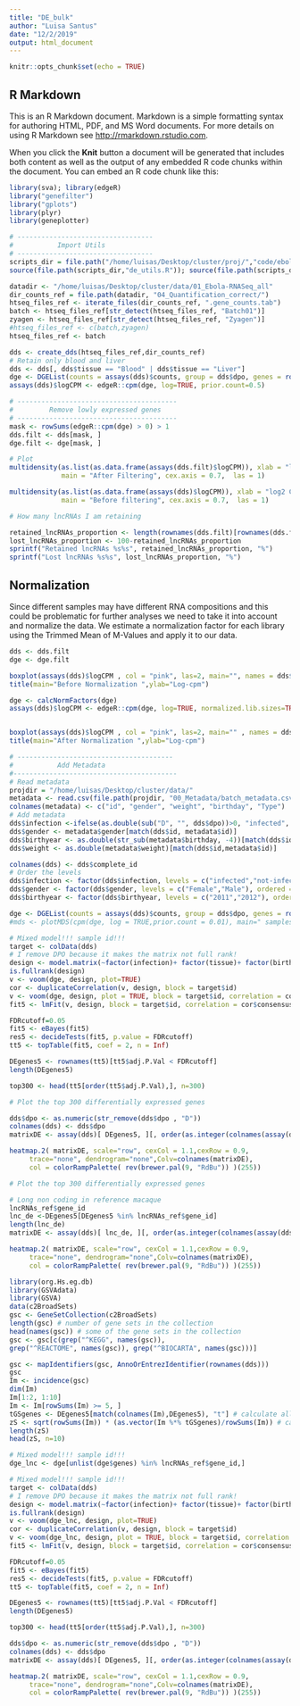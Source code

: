 ```yaml
---
title: "DE_bulk"
author: "Luisa Santus"
date: "12/2/2019"
output: html_document
---
```


```r
knitr::opts_chunk$set(echo = TRUE)
```

## R Markdown

This is an R Markdown document. Markdown is a simple formatting syntax for authoring HTML, PDF, and MS Word documents. For more details on using R Markdown see <http://rmarkdown.rstudio.com>.

When you click the **Knit** button a document will be generated that includes both content as well as the output of any embedded R code chunks within the document. You can embed an R code chunk like this:

```r
library(sva); library(edgeR)
library("genefilter")
library("gplots")
library(plyr)
library(geneplotter)

# ----------------------------------
#           Import Utils 
# ----------------------------------
scripts_dir = file.path("/home/luisas/Desktop/cluster/proj/","code/ebola/src/scripts/Analysis/utils")
source(file.path(scripts_dir,"de_utils.R")); source(file.path(scripts_dir,"de_utils.R"))

datadir <- "/home/luisas/Desktop/cluster/data/01_Ebola-RNASeq_all"
dir_counts_ref = file.path(datadir, "04_Quantification_correct/")
htseq_files_ref <- iterate_files(dir_counts_ref, ".gene_counts.tab")
batch <- htseq_files_ref[str_detect(htseq_files_ref, "Batch01")]
zyagen <- htseq_files_ref[str_detect(htseq_files_ref, "Zyagen")]
#htseq_files_ref <- c(batch,zyagen)
htseq_files_ref <- batch

dds <- create_dds(htseq_files_ref,dir_counts_ref)
# Retain only blood and liver
dds <- dds[, dds$tissue == "Blood" | dds$tissue == "Liver"]
dge <- DGEList(counts = assays(dds)$counts, group = dds$dpo, genes = rownames(dds), samples = colData(dds))
assays(dds)$logCPM <- edgeR::cpm(dge, log=TRUE, prior.count=0.5)
```

```r
# ----------------------------------------
#         Remove lowly expressed genes 
# ----------------------------------------
mask <- rowSums(edgeR::cpm(dge) > 0) > 1
dds.filt <- dds[mask, ]
dge.filt <- dge[mask, ]

# Plot 
multidensity(as.list(as.data.frame(assays(dds.filt)$logCPM)), xlab = "log2 CPM", legend = NULL,
             main = "After Filtering", cex.axis = 0.7,  las = 1)

multidensity(as.list(as.data.frame(assays(dds)$logCPM)), xlab = "log2 CPM", legend = NULL,
             main = "Before filtering", cex.axis = 0.7,  las = 1)

# How many lncRNAs I am retaining 

retained_lncRNAs_proportion <- length(rownames(dds.filt)[rownames(dds.filt) %in% lncRNAs_ref$gene_id])/length(unique(lncRNAs_ref$gene_id))*100
lost_lncRNAs_proportion <- 100-retained_lncRNAs_proportion
sprintf("Retained lncRNAs %s%s", retained_lncRNAs_proportion, "%")
sprintf("Lost lncRNAs %s%s", lost_lncRNAs_proportion, "%")

```

## Normalization

Since different samples may have different RNA compositions and this could be problematic for further analyses we need to take it into account and normalize the data.
We estimate a normalization factor for each library using the Trimmed Mean of M-Values and apply it to our data.

```r
dds <- dds.filt
dge <- dge.filt

boxplot(assays(dds)$logCPM , col = "pink", las=2, main="", names = dds$id)
title(main="Before Normalization ",ylab="Log-cpm")

dge <- calcNormFactors(dge) 
assays(dds)$logCPM <- edgeR::cpm(dge, log=TRUE, normalized.lib.sizes=TRUE, prior.count=0.25)


boxplot(assays(dds)$logCPM , col = "pink", las=2, main="" , names = dds$id)
title(main="After Normalization ",ylab="Log-cpm")

```

```r

# ---------------------------------------
#           Add Metadata
#-----------------------------------------
# Read metadata 
projdir = "/home/luisas/Desktop/cluster/data/"
metadata <- read.csv(file.path(projdir, "00_Metadata/batch_metadata.csv"), header = FALSE)
colnames(metadata) <- c("id", "gender", "weight", "birthday", "Type")
# Add metadata 
dds$infection <-ifelse(as.double(sub("D", "", dds$dpo))>0, "infected", "not-infected")
dds$gender <- metadata$gender[match(dds$id, metadata$id)]
dds$birthyear <- as.double(str_sub(metadata$birthday, -4))[match(dds$id,metadata$id)]
dds$weight <- as.double(metadata$weight)[match(dds$id,metadata$id)]

colnames(dds) <- dds$complete_id
# Order the levels
dds$infection <- factor(dds$infection, levels = c("infected","not-infected"), ordered = TRUE )
dds$gender <- factor(dds$gender, levels = c("Female","Male"), ordered = TRUE )
dds$birthyear <- factor(dds$birthyear, levels = c("2011","2012"), ordered = TRUE )

dge <- DGEList(counts = assays(dds)$counts, group = dds$dpo, genes = rownames(dds), samples = colData(dds))
#mds <- plotMDS(cpm(dge, log = TRUE,prior.count = 0.01), main=" samples on genes CPM", top=50,  gene.selection="common")

```


```r
# Mixed model!!! sample id!!!
target <- colData(dds)
# I remove DPO because it makes the matrix not full rank!
design <- model.matrix(~factor(infection)+ factor(tissue)+ factor(birthyear)+ factor(gender), target) 
is.fullrank(design)
v <- voom(dge, design, plot=TRUE)
cor <- duplicateCorrelation(v, design, block = target$id)
v <- voom(dge, design, plot = TRUE, block = target$id, correlation = cor$consensus)
fit5 <- lmFit(v, design, block = target$id, correlation = cor$consensus)

FDRcutoff=0.05
fit5 <- eBayes(fit5)
res5 <- decideTests(fit5, p.value = FDRcutoff)
tt5 <- topTable(fit5, coef = 2, n = Inf)

DEgenes5 <- rownames(tt5)[tt5$adj.P.Val < FDRcutoff]
length(DEgenes5)

top300 <- head(tt5[order(tt5$adj.P.Val),], n=300)
```

```r
# Plot the top 300 differentially expressed genes 

dds$dpo <- as.numeric(str_remove(dds$dpo , "D"))
colnames(dds) <- dds$dpo 
matrixDE <- assay(dds)[ DEgenes5, ][, order(as.integer(colnames(assay(dds)[ DEgenes5, ])))]

heatmap.2( matrixDE, scale="row", cexCol = 1.1,cexRow = 0.9,
     trace="none", dendrogram="none",Colv=colnames(matrixDE), 
     col = colorRampPalette( rev(brewer.pal(9, "RdBu")) )(255))


```


```r
# Plot the top 300 differentially expressed genes 

# Long non coding in reference macaque 
lncRNAs_ref$gene_id
lnc_de <-DEgenes5[DEgenes5 %in% lncRNAs_ref$gene_id]
length(lnc_de)
matrixDE <- assay(dds)[ lnc_de, ][, order(as.integer(colnames(assay(dds)[ lnc_de, ])))]

heatmap.2( matrixDE, scale="row", cexCol = 1.1,cexRow = 0.9,
     trace="none", dendrogram="none",Colv=colnames(matrixDE), 
     col = colorRampPalette( rev(brewer.pal(9, "RdBu")) )(255))
```

```r
library(org.Hs.eg.db)
library(GSVAdata)
library(GSVA)
data(c2BroadSets)
gsc <- GeneSetCollection(c2BroadSets)
length(gsc) # number of gene sets in the collection
head(names(gsc)) # some of the gene sets in the collection
gsc <- gsc[c(grep("^KEGG", names(gsc)),
grep("^REACTOME", names(gsc)), grep("^BIOCARTA", names(gsc)))]

gsc <- mapIdentifiers(gsc, AnnoOrEntrezIdentifier(rownames(dds)))
gsc
Im <- incidence(gsc)
dim(Im)
Im[1:2, 1:10]
Im <- Im[rowSums(Im) >= 5, ]
tGSgenes <- DEgenes5[match(colnames(Im),DEgenes5), "t"] # calculate all t-statistics for genes in each gene set
zS <- sqrt(rowSums(Im)) * (as.vector(Im %*% tGSgenes)/rowSums(Im)) # calculating Zscore statistic
length(zS)
head(zS, n=10)
```



```r
# Mixed model!!! sample id!!!
dge_lnc <- dge[unlist(dge$genes) %in% lncRNAs_ref$gene_id,]

# Mixed model!!! sample id!!!
target <- colData(dds)
# I remove DPO because it makes the matrix not full rank!
design <- model.matrix(~factor(infection)+ factor(tissue)+ factor(birthyear)+ factor(gender), target) 
is.fullrank(design)
v <- voom(dge_lnc, design, plot=TRUE)
cor <- duplicateCorrelation(v, design, block = target$id)
v <- voom(dge_lnc, design, plot = TRUE, block = target$id, correlation = cor$consensus)
fit5 <- lmFit(v, design, block = target$id, correlation = cor$consensus)

FDRcutoff=0.05
fit5 <- eBayes(fit5)
res5 <- decideTests(fit5, p.value = FDRcutoff)
tt5 <- topTable(fit5, coef = 2, n = Inf)

DEgenes5 <- rownames(tt5)[tt5$adj.P.Val < FDRcutoff]
length(DEgenes5)

top300 <- head(tt5[order(tt5$adj.P.Val),], n=300)

dds$dpo <- as.numeric(str_remove(dds$dpo , "D"))
colnames(dds) <- dds$dpo 
matrixDE <- assay(dds)[ DEgenes5, ][, order(as.integer(colnames(assay(dds)[ DEgenes5, ])))]

heatmap.2( matrixDE, scale="row", cexCol = 1.1,cexRow = 0.9,
     trace="none", dendrogram="none",Colv=colnames(matrixDE), 
     col = colorRampPalette( rev(brewer.pal(9, "RdBu")) )(255))
```




